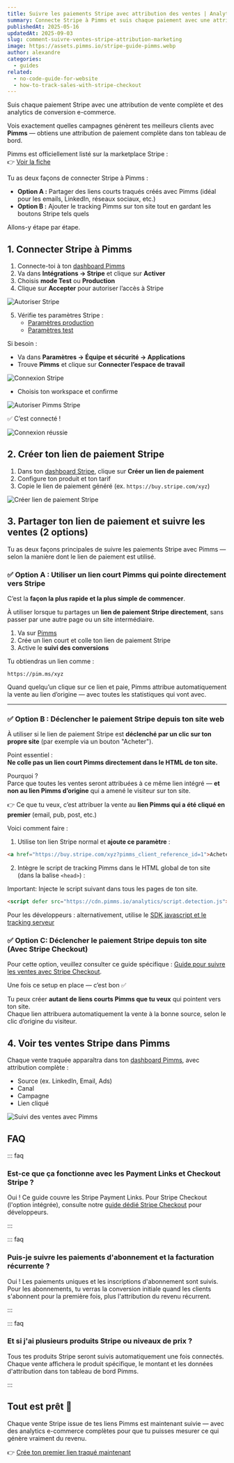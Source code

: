 ```yaml
---
title: Suivre les paiements Stripe avec attribution des ventes | Analytics e-commerce complet 2025
summary: Connecte Stripe à Pimms et suis chaque paiement avec une attribution de vente complète montrant exactement quelles campagnes et canaux génèrent tes meilleurs clients.
publishedAt: 2025-05-16
updatedAt: 2025-09-03
slug: comment-suivre-ventes-stripe-attribution-marketing
image: https://assets.pimms.io/stripe-guide-pimms.webp
author: alexandre
categories:
  - guides
related:
  - no-code-guide-for-website
  - how-to-track-sales-with-stripe-checkout
---
```


Suis chaque paiement Stripe avec une attribution de vente complète et des analytics de conversion e-commerce.

Vois exactement quelles campagnes génèrent tes meilleurs clients avec **Pimms** — obtiens une attribution de paiement complète dans ton tableau de bord.

Pimms est officiellement listé sur la marketplace Stripe :  
👉 [Voir la fiche](https://marketplace.stripe.com/apps/pimms)

Tu as deux façons de connecter Stripe à Pimms :

- **Option A :** Partager des liens courts traqués créés avec Pimms (idéal pour les emails, LinkedIn, réseaux sociaux, etc.)
- **Option B :** Ajouter le tracking Pimms sur ton site tout en gardant les boutons Stripe tels quels

Allons-y étape par étape.

## 1. Connecter Stripe à Pimms

1. Connecte-toi à ton [dashboard Pimms](https://app.pimms.io)  
2. Va dans **Intégrations → Stripe** et clique sur **Activer**  
3. Choisis **mode Test** ou **Production**  
4. Clique sur **Accepter** pour autoriser l’accès à Stripe

![Autoriser Stripe](https://assets.pimms.io/stripe-accept-permissions.webp)

5. Vérifie tes paramètres Stripe :
   - [Paramètres production](https://dashboard.stripe.com/settings/apps/pimms.io)
   - [Paramètres test](https://dashboard.stripe.com/test/settings/apps/pimms.io)

Si besoin :
- Va dans **Paramètres → Équipe et sécurité → Applications**
- Trouve **Pimms** et clique sur **Connecter l’espace de travail**

![Connexion Stripe](https://assets.pimms.io/stripe-connect-workspace.webp)

- Choisis ton workspace et confirme

![Autoriser Pimms Stripe](https://assets.pimms.io/stripe-authorize-permissions.webp)

✅ C’est connecté !

![Connexion réussie](https://assets.pimms.io/stripe-connected.webp)

## 2. Créer ton lien de paiement Stripe

1. Dans ton [dashboard Stripe](https://dashboard.stripe.com), clique sur **Créer un lien de paiement**  
2. Configure ton produit et ton tarif  
3. Copie le lien de paiement généré (ex. `https://buy.stripe.com/xyz`)

![Créer lien de paiement Stripe](https://assets.pimms.io/stripe-create-payment-link.webp)

## 3. Partager ton lien de paiement et suivre les ventes (2 options)

Tu as deux façons principales de suivre les paiements Stripe avec Pimms — selon la manière dont le lien de paiement est utilisé.

### ✅ Option A : Utiliser un lien court Pimms qui pointe directement vers Stripe

C’est la **façon la plus rapide et la plus simple de commencer**.

À utiliser lorsque tu partages un **lien de paiement Stripe directement**, sans passer par une autre page ou un site intermédiaire.

1. Va sur [Pimms](https://app.pimms.io)  
2. Crée un lien court et colle ton lien de paiement Stripe  
3. Active le **suivi des conversions**

Tu obtiendras un lien comme :

```
https://pim.ms/xyz
```

Quand quelqu’un clique sur ce lien et paie, Pimms attribue automatiquement la vente au lien d’origine — avec toutes les statistiques qui vont avec.

---

### ✅ Option B : Déclencher le paiement Stripe depuis ton site web

À utiliser si le lien de paiement Stripe est **déclenché par un clic sur ton propre site** (par exemple via un bouton "Acheter").

Point essentiel :  
**Ne colle pas un lien court Pimms directement dans le HTML de ton site.**

Pourquoi ?  
Parce que toutes les ventes seront attribuées à ce même lien intégré — **et non au lien Pimms d’origine** qui a amené le visiteur sur ton site.

👉 Ce que tu veux, c’est attribuer la vente au **lien Pimms qui a été cliqué en premier** (email, pub, post, etc.)

Voici comment faire :

1. Utilise ton lien Stripe normal et **ajoute ce paramètre** :

```html
<a href="https://buy.stripe.com/xyz?pimms_client_reference_id=1">Acheter maintenant</a>
```

2. Intègre le script de tracking Pimms dans le HTML global de ton site (dans la balise `<head>`) :

Important: Injecte le script suivant dans tous les pages de ton site.

```html
<script defer src="https://cdn.pimms.io/analytics/script.detection.js"></script>
```

Pour les développeurs : alternativement, utilise le [SDK javascript et le tracking serveur](/articles/introducing-conversion)

<LinkCard
  href="/freetools/site-checker"
  title="Vérifie que tout fonctionne"
  description="Utilise notre outil gratuit pour vérifier que le script Pimms est correctement installé sur ton site."
/>

### ✅ Option C: Déclencher le paiement Stripe depuis ton site (Avec Stripe Checkout)

Pour cette option, veuillez consulter ce guide spécifique : [Guide pour suivre les ventes avec Stripe Checkout](/articles/how-to-track-sales-with-stripe-checkout).

Une fois ce setup en place — c’est bon ✅

Tu peux créer **autant de liens courts Pimms que tu veux** qui pointent vers ton site.  
Chaque lien attribuera automatiquement la vente à la bonne source, selon le clic d’origine du visiteur.

## 4. Voir tes ventes Stripe dans Pimms

Chaque vente traquée apparaîtra dans ton [dashboard Pimms](https://app.pimms.io), avec attribution complète :

- Source (ex. LinkedIn, Email, Ads)
- Canal
- Campagne
- Lien cliqué

![Suivi des ventes avec Pimms](https://assets.pimms.io/stripe-sales-tracking.webp?v=2)

## FAQ

::: faq

### Est-ce que ça fonctionne avec les Payment Links et Checkout Stripe ?

Oui ! Ce guide couvre les Stripe Payment Links. Pour Stripe Checkout (l'option intégrée), consulte notre [guide dédié Stripe Checkout](/articles/how-to-track-sales-with-stripe-checkout) pour développeurs.

:::

::: faq

### Puis-je suivre les paiements d'abonnement et la facturation récurrente ?

Oui ! Les paiements uniques et les inscriptions d'abonnement sont suivis. Pour les abonnements, tu verras la conversion initiale quand les clients s'abonnent pour la première fois, plus l'attribution du revenu récurrent.

:::

::: faq

### Et si j'ai plusieurs produits Stripe ou niveaux de prix ?

Tous tes produits Stripe seront suivis automatiquement une fois connectés. Chaque vente affichera le produit spécifique, le montant et les données d'attribution dans ton tableau de bord Pimms.

:::

## Tout est prêt 🎉

Chaque vente Stripe issue de tes liens Pimms est maintenant suivie — avec des analytics e-commerce complètes pour que tu puisses mesurer ce qui génère vraiment du revenu.

👉 [Crée ton premier lien traqué maintenant](https://app.pimms.io)

<CallToAction />